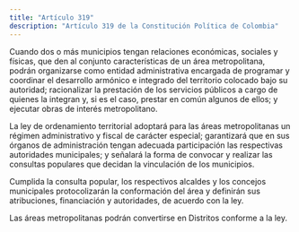 ```yaml
---
title: "Artículo 319"
description: "Artículo 319 de la Constitución Política de Colombia"
---
```


Cuando dos o más municipios tengan relaciones económicas, sociales y físicas, que den al conjunto características de un área metropolitana, podrán organizarse como entidad administrativa encargada de programar y coordinar el desarrollo armónico e integrado del territorio colocado bajo su autoridad; racionalizar la prestación de los servicios públicos a cargo de quienes la integran y, si es el caso, prestar en común algunos de ellos; y ejecutar obras de interés metropolitano.

La ley de ordenamiento territorial adoptará para las áreas metropolitanas un régimen administrativo y fiscal de carácter especial; garantizará que en sus órganos de administración tengan adecuada participación las respectivas autoridades municipales; y señalará la forma de convocar y realizar las consultas populares que decidan la vinculación de los municipios.

Cumplida la consulta popular, los respectivos alcaldes y los concejos municipales protocolizarán la conformación del área y definirán sus atribuciones, financiación y autoridades, de acuerdo con la ley.

Las áreas metropolitanas podrán convertirse en Distritos conforme a la ley.
